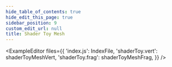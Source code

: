 ```yaml
---
hide_table_of_contents: true
hide_edit_this_page: true
sidebar_position: 9
custom_edit_url: null
title: Shader Toy Mesh
---
```



<ExampleEditor
  files={{
    'index.js': IndexFile,
    'shaderToy.vert': shaderToyMeshVert,
    'shaderToy.frag': shaderToyMeshFrag,
  }}
/>
